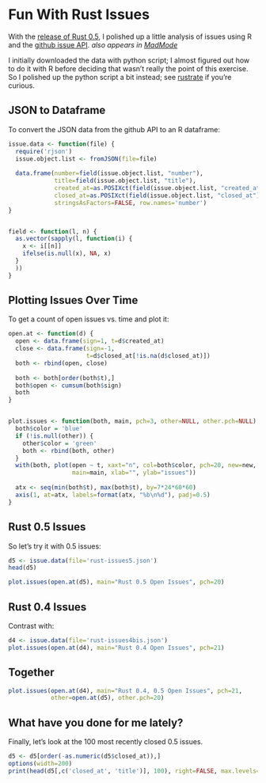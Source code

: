# Fun With Rust Issues

With the [release of Rust 0.5][r05], I polished up a little analysis of issues using R and the [github issue API][v3]. _also appears in [MadMode][]_

[r05]:https://mail.mozilla.org/pipermail/rust-dev/2012-December/002787.html
[v3]: http://developer.github.com/v3/issues/
[MadMode]: http://www.madmode.com/2012_12_01_archive.html

I initially downloaded the data with python script; I almost figured out how to do it with R before deciding that wasn't really the point of this exercise. So I polished up the python script a bit instead; see [rustrate][] if you're curious.

[rustrate]: https://bitbucket.org/DanC/metamath-tools/src/03e4d9f145e327e06c79a59650d56621f554f057/rustrate.py

## JSON to Dataframe

To convert the JSON data from the github API to an R dataframe:

```r
issue.data <- function(file) {
  require('rjson')
  issue.object.list <- fromJSON(file=file)
  
  data.frame(number=field(issue.object.list, "number"),
             title=field(issue.object.list, "title"),
             created_at=as.POSIXct(field(issue.object.list, "created_at")),
             closed_at=as.POSIXct(field(issue.object.list, "closed_at")),
             stringsAsFactors=FALSE, row.names='number')
}


field <- function(l, n) {
  as.vector(sapply(l, function(i) {
    x <- i[[n]]
    ifelse(is.null(x), NA, x)
  }
  ))
}
```

## Plotting Issues Over Time

To get a count of open issues vs. time and plot it:

```r
open.at <- function(d) {
  open <- data.frame(sign=1, t=d$created_at)
  close <- data.frame(sign=-1,
                      t=d$closed_at[!is.na(d$closed_at)])
  both <- rbind(open, close)
  
  both <- both[order(both$t),]
  both$open <- cumsum(both$sign)
  both
}


plot.issues <- function(both, main, pch=3, other=NULL, other.pch=NULL) {
  both$color = 'blue'
  if (!is.null(other)) {
    other$color = 'green'
    both <- rbind(both, other)
  }
  with(both, plot(open ~ t, xaxt="n", col=both$color, pch=20, new=new,
                  main=main, xlab="", ylab="issues"))
  
  atx <- seq(min(both$t), max(both$t), by=7*24*60*60)
  axis(1, at=atx, labels=format(atx, "%b\n%d"), padj=0.5)
}

```

## Rust 0.5 Issues

So let's try it with 0.5 issues:

```r
d5 <- issue.data(file='rust-issues5.json')
head(d5)

plot.issues(open.at(d5), main="Rust 0.5 Open Issues", pch=20)
```

## Rust 0.4 Issues

Contrast with:

```r
d4 <- issue.data(file='rust-issues4bis.json')
plot.issues(open.at(d4), main="Rust 0.4 Open Issues", pch=21)
```

## Together

```r
plot.issues(open.at(d4), main="Rust 0.4, 0.5 Open Issues", pch=21,
            other=open.at(d5), other.pch=20)
```

## What have you done for me lately?

Finally, let's look at the 100 most recently closed 0.5 issues.

```r
d5 <- d5[order(-as.numeric(d5$closed_at)),]
options(width=200)
print(head(d5[,c('closed_at', 'title')], 100), right=FALSE, max.levels=NULL)
```
